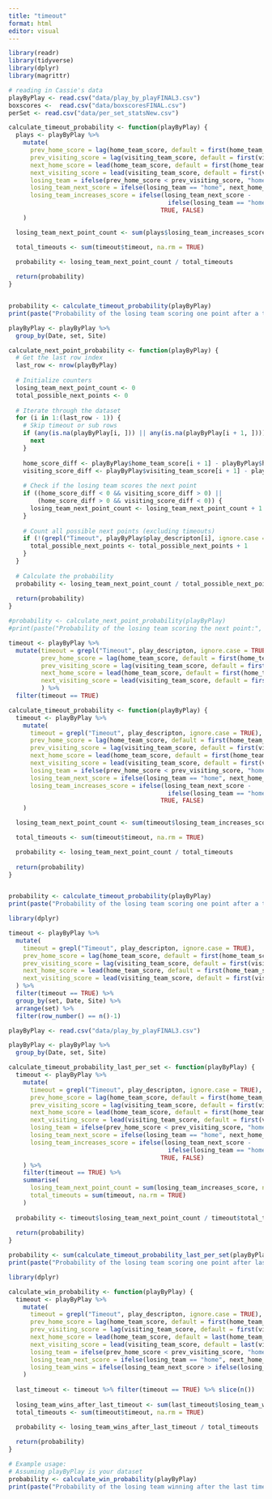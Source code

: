 ```yaml
---
title: "timeout"
format: html
editor: visual
---
```


```r
library(readr)
library(tidyverse)
library(dplyr)
library(magrittr)

# reading in Cassie's data
playByPlay <- read.csv("data/play_by_playFINAL3.csv")
boxscores <-  read.csv("data/boxscoresFINAL.csv")
perSet <- read.csv("data/per_set_statsNew.csv")
```



```r
calculate_timeout_probability <- function(playByPlay) {
  plays <- playByPlay %>%
    mutate(
      prev_home_score = lag(home_team_score, default = first(home_team_score)),
      prev_visiting_score = lag(visiting_team_score, default = first(visiting_team_score)),
      next_home_score = lead(home_team_score, default = first(home_team_score)),
      next_visiting_score = lead(visiting_team_score, default = first(visiting_team_score)),
      losing_team = ifelse(prev_home_score < prev_visiting_score, "home", "visiting"),
      losing_team_next_score = ifelse(losing_team == "home", next_home_score, next_visiting_score),
      losing_team_increases_score = ifelse(losing_team_next_score - 
                                            ifelse(losing_team == "home", prev_home_score, prev_visiting_score) == 1,
                                          TRUE, FALSE)
    )

  losing_team_next_point_count <- sum(plays$losing_team_increases_score & timeout$timeout, na.rm = TRUE)

  total_timeouts <- sum(timeout$timeout, na.rm = TRUE)

  probability <- losing_team_next_point_count / total_timeouts
  
  return(probability)
}


probability <- calculate_timeout_probability(playByPlay)
print(paste("Probability of the losing team scoring one point after a timeout:", probability))
```


```r
playByPlay <- playByPlay %>% 
  group_by(Date, set, Site)

calculate_next_point_probability <- function(playByPlay) {
  # Get the last row index
  last_row <- nrow(playByPlay)
  
  # Initialize counters
  losing_team_next_point_count <- 0
  total_possible_next_points <- 0
  
  # Iterate through the dataset
  for (i in 1:(last_row - 1)) {
    # Skip timeout or sub rows
    if (any(is.na(playByPlay[i, ])) || any(is.na(playByPlay[i + 1, ]))) {
      next
    }
    
    home_score_diff <- playByPlay$home_team_score[i + 1] - playByPlay$home_team_score[i]
    visiting_score_diff <- playByPlay$visiting_team_score[i + 1] - playByPlay$visiting_team_score[i]
    
    # Check if the losing team scores the next point
    if ((home_score_diff < 0 && visiting_score_diff > 0) ||
        (home_score_diff > 0 && visiting_score_diff < 0)) {
      losing_team_next_point_count <- losing_team_next_point_count + 1
    }
    
    # Count all possible next points (excluding timeouts)
    if (!(grepl("Timeout", playByPlay$play_descripton[i], ignore.case = TRUE))) {
      total_possible_next_points <- total_possible_next_points + 1
    }
  }
  
  # Calculate the probability
  probability <- losing_team_next_point_count / total_possible_next_points
  
  return(probability)
}

#probability <- calculate_next_point_probability(playByPlay)
#print(paste("Probability of the losing team scoring the next point:", probability))

```

```r
timeout <- playByPlay %>%
  mutate(timeout = grepl("Timeout", play_descripton, ignore.case = TRUE), 
         prev_home_score = lag(home_team_score, default = first(home_team_score)),
         prev_visiting_score = lag(visiting_team_score, default = first(visiting_team_score)),
         next_home_score = lead(home_team_score, default = first(home_team_score)),
         next_visiting_score = lead(visiting_team_score, default = first(visiting_team_score))
         ) %>% 
  filter(timeout == TRUE)

calculate_timeout_probability <- function(playByPlay) {
  timeout <- playByPlay %>%
    mutate(
      timeout = grepl("Timeout", play_descripton, ignore.case = TRUE), 
      prev_home_score = lag(home_team_score, default = first(home_team_score)),
      prev_visiting_score = lag(visiting_team_score, default = first(visiting_team_score)),
      next_home_score = lead(home_team_score, default = first(home_team_score)),
      next_visiting_score = lead(visiting_team_score, default = first(visiting_team_score)),
      losing_team = ifelse(prev_home_score < prev_visiting_score, "home", "visiting"),
      losing_team_next_score = ifelse(losing_team == "home", next_home_score, next_visiting_score),
      losing_team_increases_score = ifelse(losing_team_next_score - 
                                            ifelse(losing_team == "home", prev_home_score, prev_visiting_score) == 1,
                                          TRUE, FALSE)
    )

  losing_team_next_point_count <- sum(timeout$losing_team_increases_score & timeout$timeout, na.rm = TRUE)

  total_timeouts <- sum(timeout$timeout, na.rm = TRUE)

  probability <- losing_team_next_point_count / total_timeouts
  
  return(probability)
}


probability <- calculate_timeout_probability(playByPlay)
print(paste("Probability of the losing team scoring one point after a timeout:", probability))

```
```r
library(dplyr)

timeout <- playByPlay %>%
  mutate(
    timeout = grepl("Timeout", play_descripton, ignore.case = TRUE),
    prev_home_score = lag(home_team_score, default = first(home_team_score)),
    prev_visiting_score = lag(visiting_team_score, default = first(visiting_team_score)),
    next_home_score = lead(home_team_score, default = first(home_team_score)),
    next_visiting_score = lead(visiting_team_score, default = first(visiting_team_score))
  ) %>%
  filter(timeout == TRUE) %>%
  group_by(set, Date, Site) %>%
  arrange(set) %>%
  filter(row_number() == n()-1)


```

```r

playByPlay <- read.csv("data/play_by_playFINAL3.csv")

playByPlay <- playByPlay %>% 
  group_by(Date, set, Site)

calculate_timeout_probability_last_per_set <- function(playByPlay) {
  timeout <- playByPlay %>%
    mutate(
      timeout = grepl("Timeout", play_descripton, ignore.case = TRUE), 
      prev_home_score = lag(home_team_score, default = first(home_team_score)),
      prev_visiting_score = lag(visiting_team_score, default = first(visiting_team_score)),
      next_home_score = lead(home_team_score, default = first(home_team_score)),
      next_visiting_score = lead(visiting_team_score, default = first(visiting_team_score)),
      losing_team = ifelse(prev_home_score < prev_visiting_score, "home", "visiting"),
      losing_team_next_score = ifelse(losing_team == "home", next_home_score, next_visiting_score),
      losing_team_increases_score = ifelse(losing_team_next_score - 
                                            ifelse(losing_team == "home", prev_home_score, prev_visiting_score) == 1,
                                          TRUE, FALSE)
    ) %>%
    filter(timeout == TRUE) %>%
    summarise(
      losing_team_next_point_count = sum(losing_team_increases_score, na.rm = TRUE),
      total_timeouts = sum(timeout, na.rm = TRUE)
    )
  
  probability <- timeout$losing_team_next_point_count / timeout$total_timeouts
  
  return(probability)
}

probability <- sum(calculate_timeout_probability_last_per_set(playByPlay)) / 1782
print(paste("Probability of the losing team scoring one point after last timeout of the set:", probability))

```

```r
library(dplyr)

calculate_win_probability <- function(playByPlay) {
  timeout <- playByPlay %>%
    mutate(
      timeout = grepl("Timeout", play_descripton, ignore.case = TRUE), 
      prev_home_score = lag(home_team_score, default = first(home_team_score)),
      prev_visiting_score = lag(visiting_team_score, default = first(visiting_team_score)),
      next_home_score = lead(home_team_score, default = last(home_team_score)),
      next_visiting_score = lead(visiting_team_score, default = last(visiting_team_score)),
      losing_team = ifelse(prev_home_score < prev_visiting_score, "home", "visiting"),
      losing_team_next_score = ifelse(losing_team == "home", next_home_score, next_visiting_score),
      losing_team_wins = ifelse(losing_team_next_score > ifelse(losing_team == "home", last(visiting_team_score), last(home_team_score)), TRUE, FALSE)
    )
  
  last_timeout <- timeout %>% filter(timeout == TRUE) %>% slice(n())
  
  losing_team_wins_after_last_timeout <- sum(last_timeout$losing_team_wins, na.rm = TRUE)
  total_timeouts <- sum(timeout$timeout, na.rm = TRUE)

  probability <- losing_team_wins_after_last_timeout / total_timeouts
  
  return(probability)
}

# Example usage:
# Assuming playByPlay is your dataset
probability <- calculate_win_probability(playByPlay)
print(paste("Probability of the losing team winning after the last timeout:", probability))
```


